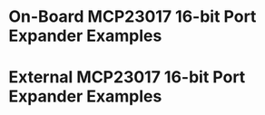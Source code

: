= On-Board MCP23017 16-bit Port Expander Examples =

= External MCP23017 16-bit Port Expander Examples =

